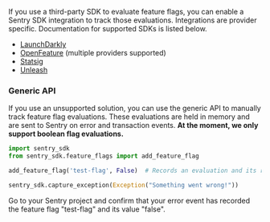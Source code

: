 If you use a third-party SDK to evaluate feature flags, you can enable a Sentry SDK integration to track those evaluations. Integrations are provider specific. Documentation for supported SDKs is listed below.

- [LaunchDarkly](/platforms/python/integrations/launchdarkly/)
- [OpenFeature](/platforms/python/integrations/openfeature/) (multiple providers supported)
- [Statsig](/platforms/python/integrations/statsig/)
- [Unleash](/platforms/python/integrations/unleash/)

### Generic API
If you use an unsupported solution, you can use the generic API to manually track feature flag evaluations. These evaluations are held in memory and are sent to Sentry on error and transaction events. **At the moment, we only support boolean flag evaluations.**

```python
import sentry_sdk
from sentry_sdk.feature_flags import add_feature_flag

add_feature_flag('test-flag', False)  # Records an evaluation and its result.

sentry_sdk.capture_exception(Exception("Something went wrong!"))
```

Go to your Sentry project and confirm that your error event has recorded the feature flag "test-flag" and its value "false".
